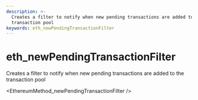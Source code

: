 ```yaml
---
description: >-
  Creates a filter to notify when new pending transactions are added to the
  transaction pool
keywords: eth_newPendingTransactionFilter
---
```

# eth_newPendingTransactionFilter

Creates a filter to notify when new pending transactions are added to the transaction pool


<EthereumMethod_newPendingTransactionFilter />
